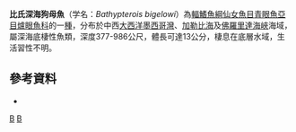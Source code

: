 {{Speciesbox 
| status = NE
| status_system = IUCN3.1
| genus = Bathypterois
| species = bigelowi
| authority = [[Mead|Mead]], 1958
| synonyms = 
}}

'''比氏深海狗母魚'''（学名：''Bathypterois bigelowi''）為[[輻鰭魚綱|輻鰭魚綱]][[仙女魚目|仙女魚目]][[青眼魚亞目|青眼魚亞目]][[爐眼魚科|爐眼魚科]]的一[[種|種]]，分布於中西[[大西洋|大西洋]][[墨西哥灣|墨西哥灣]]、[[加勒比海|加勒比海]]及[[佛羅里達海峽|佛羅里達海峽]]海域，屬深海底棲性魚類，深度377-986公尺，體長可達13公分，棲息在底層水域，生活習性不明。

==參考資料==
*{{FishBase_species|genus=Bathypterois|species=bigelowi|year=2016|month=6}}

{{Taxonbar|from=Q2196564}}

[[Category:深海狗母魚屬|B]]
[[Category:1958年描述的鱼类|B]]